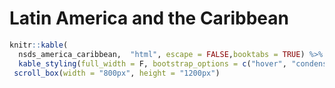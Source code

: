 # **Latin America and the Caribbean**

```r
knitr::kable(
  nsds_america_caribbean,  "html", escape = FALSE,booktabs = TRUE) %>%
  kable_styling(full_width = F, bootstrap_options = c("hover", "condensed")) %>% 
 scroll_box(width = "800px", height = "1200px")
``` 